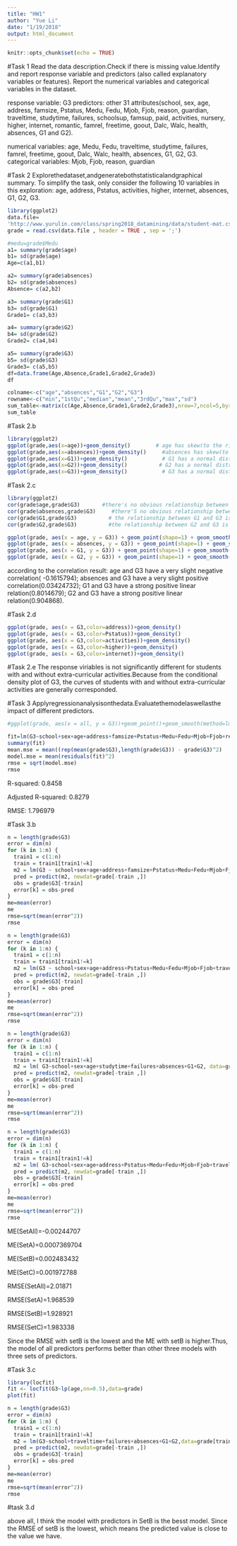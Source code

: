 ```yaml
---
title: "HW1"
author: "Yue Li"
date: "1/19/2018"
output: html_document
---
```


```r
knitr::opts_chunk$set(echo = TRUE)
```

#Task 1
Read the data description.Check if there is missing value.Identify and report response variable and predictors (also called explanatory variables or features). Report the numerical variables and categorical variables in the dataset.

response variable: G3
predictors: other 31 attributes(school, sex, age, address, famsize, Pstatus, Medu, Fedu, Mjob, Fjob, reason, guardian, traveltime, studytime, failures, schoolsup, famsup, paid, activities, nursery, higher, internet, romantic, famrel, freetime, goout, Dalc, Walc, health, absences, G1 and G2).

numerical variables: age, Medu, Fedu, traveltime, studytime, failures, famrel, freetime, goout, Dalc, Walc, health, absences, G1, G2, G3.
categorical variables: Mjob, Fjob, reason, guardian


#Task 2
Explorethedataset,andgeneratebothstatisticalandgraphical summary. To simplify the task, only consider the following 10 variables in this exploration: age, address, Pstatus, activities, higher, internet, absences, G1, G2, G3.
```r
library(ggplot2)
data.file=
'http://www.yurulin.com/class/spring2018_datamining/data/student-mat.csv'
grade = read.csv(data.file , header = TRUE , sep = ';')

#medu=grade$Medu
a1= summary(grade$age)
b1= sd(grade$age)
Age=c(a1,b1)

a2= summary(grade$absences)
b2= sd(grade$absences)
Absence= c(a2,b2)

a3= summary(grade$G1)
b3= sd(grade$G1)
Grade1= c(a3,b3)

a4= summary(grade$G2)
b4= sd(grade$G2)
Grade2= c(a4,b4)

a5= summary(grade$G3) 
b5= sd(grade$G3)
Grade3= c(a5,b5)
df=data.frame(Age,Absence,Grade1,Grade2,Grade3)
df

colname<-c("age","absences","G1","G2","G3")
rowname<-c("min","1stQu","median","mean","3rdQu","max","sd")
sum_table<-matrix(c(Age,Absence,Grade1,Grade2,Grade3),nrow=7,ncol=5,byrow=TRUE,dimnames = list(rowname,colname))
sum_table
```

#Task 2.b

```r
library(ggplot2)
ggplot(grade,aes(x=age))+geom_density()        # age has skew(to the right) distribution  
ggplot(grade,aes(x=absences))+geom_density()     #absences has skew(to the right) distribution 
ggplot(grade,aes(x=G1))+geom_density()           # G1 has a normal distribution 
ggplot(grade,aes(x=G2))+geom_density()          # G2 has a normal distribution 
ggplot(grade,aes(x=G3))+geom_density()           # G3 has a normal distribution 
```




#Task 2.c

```r
library(ggplot2)
cor(grade$age,grade$G3)       #there's no obvious relationship between these two variables
cor(grade$absences,grade$G3)     #there'S no obvious relationship between these two variables
cor(grade$G1,grade$G3)          # the relationship between G1 and G3 is strong
cor(grade$G2,grade$G3)          #the relationship between G2 and G3 is stronger

ggplot(grade, aes(x = age, y = G3)) + geom_point(shape=1) + geom_smooth(method='lm') + theme_bw()
ggplot(grade, aes(x = absences, y = G3)) + geom_point(shape=1) + geom_smooth(method='lm') + theme_bw()
ggplot(grade, aes(x = G1, y = G3)) + geom_point(shape=1) + geom_smooth(method='lm') + theme_bw()
ggplot(grade, aes(x = G2, y = G3)) + geom_point(shape=1) + geom_smooth(method='lm') + theme_bw()
```
according to the correlation result:
age and G3 have a very slight negative correlation( -0.1615794);
absences and G3 have a very slight positive correlation(0.03424732);
G1 and G3 have a strong positive linear relation(0.8014679);
G2 and G3 have a strong positive linear relation(0.904868).


#Task 2.d
```r
ggplot(grade, aes(x = G3,color=address))+geom_density()
ggplot(grade, aes(x = G3,color=Pstatus))+geom_density()
ggplot(grade, aes(x = G3,color=activities))+geom_density()
ggplot(grade, aes(x = G3,color=higher))+geom_density()
ggplot(grade, aes(x = G3,color=internet))+geom_density()

```
#Task 2.e
The response viriables is not significantly different for students with and without extra-curricular activities.Because from the conditional density plot of G3, the curves of students with and without extra-curricular activities are generally corresponded. 


#Task 3
Applyregressionanalysisonthedata.Evaluatethemodelaswellasthe impact of different predictors.
```r
#ggplot(grade, aes(x = all, y = G3))+geom_point()+geom_smooth(method=lm,se=FALSE)

fit=lm(G3~school+sex+age+address+famsize+Pstatus+Medu+Fedu+Mjob+Fjob+reason+guardian+traveltime+studytime+failures+schoolsup+famsup+paid+activities+nursery+higher+internet+romantic+famrel+freetime+goout+Dalc+Walc+health+absences+G1+G2,data=grade)
summary(fit)
mean.mse = mean((rep(mean(grade$G3),length(grade$G3)) - grade$G3)^2)
model.mse = mean(residuals(fit)^2)
rmse = sqrt(model.mse)
rmse
```
R-squared: 0.8458

Adjusted R-squared: 0.8279

RMSE: 1.796979


#Task 3.b

```r

n = length(grade$G3)
error = dim(n)
for (k in 1:n) {
  train1 = c(1:n)
  train = train1[train1!=k] 
  m2 = lm(G3 ~ school+sex+age+address+famsize+Pstatus+Medu+Fedu+Mjob+Fjob+reason+guardian+traveltime+studytime+failures+schoolsup+famsup+paid+activities+nursery+higher+internet+romantic+famrel+freetime+goout+Dalc+Walc+health+absences+G1+G2, data=grade[train ,])
  pred = predict(m2, newdat=grade[-train ,])
  obs = grade$G3[-train]
  error[k] = obs-pred
}
me=mean(error)
me
rmse=sqrt(mean(error^2))
rmse
```



```r

n = length(grade$G3)    
error = dim(n)
for (k in 1:n) {
  train1 = c(1:n)
  train = train1[train1!=k] 
  m2 = lm(G3 ~ school+sex+age+address+Pstatus+Medu+Fedu+Mjob+Fjob+traveltime+studytime+failures+absences+G1+G2, data=grade[train ,])
  pred = predict(m2, newdat=grade[-train ,])
  obs = grade$G3[-train]
  error[k] = obs-pred
}
me=mean(error)
me
rmse=sqrt(mean(error^2))
rmse
```

```r


n = length(grade$G3)
error = dim(n)
for (k in 1:n) {
  train1 = c(1:n)
  train = train1[train1!=k] 
  m2 = lm( G3~school+sex+age+studytime+failures+absences+G1+G2, data=grade[train ,])
  pred = predict(m2, newdat=grade[-train ,])
  obs = grade$G3[-train]
  error[k] = obs-pred
}
me=mean(error)
me
rmse=sqrt(mean(error^2))
rmse
```

```r

n = length(grade$G3)
error = dim(n)
for (k in 1:n) {
  train1 = c(1:n)
  train = train1[train1!=k] 
  m2 = lm( G3~school+sex+age+address+Pstatus+Medu+Fedu+Mjob+Fjob+traveltime+G1+G2, data=grade[train ,])
  pred = predict(m2, newdat=grade[-train ,])
  obs = grade$G3[-train]
  error[k] = obs-pred
}
me=mean(error)
me
rmse=sqrt(mean(error^2))
rmse
```
ME(SetAll)=-0.00244707

ME(SetA)=0.0007369704

ME(SetB)=0.002483432

ME(SetC)=0.001972788

RMSE(SetAll)=2.01871

RMSE(SetA)=1.968539

RMSE(SetB)=1.928921

RMSE(SetC)=1.983338

Since the RMSE with setB is the lowest and the ME with setB is higher.Thus, the model of all predictors performs better than other three models with three sets of predictors. 


#Task 3.c
```r
library(locfit)
fit <- locfit(G3~lp(age,nn=0.5),data=grade)          
plot(fit)

n = length(grade$G3)
error = dim(n)
for (k in 1:n) {
  train1 = c(1:n)
  train = train1[train1!=k] 
  m2 = lm(G3~school+traveltime+failures+absences+G1+G2,data=grade[train ,])
  pred = predict(m2, newdat=grade[-train ,])
  obs = grade$G3[-train]
  error[k] = obs-pred
}
me=mean(error)
me 
rmse=sqrt(mean(error^2))
rmse 
```
#task 3.d

above all, I think the model with predictors in SetB is the besst model.  Since the RMSE of setB is the lowest, which means the predicted value is close to the value we have.